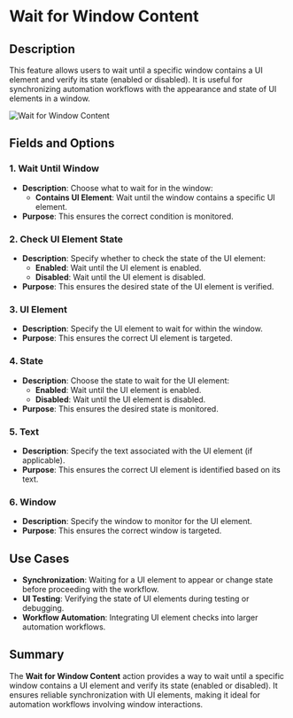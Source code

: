 # Wait for Window Content  

## Description

This feature allows users to wait until a specific window contains a UI element and verify its state (enabled or disabled). It is useful for synchronizing automation workflows with the appearance and state of UI elements in a window.  

![Wait for Window Content](../../assets/ui-automation/wait-for-window-content.png)  

## Fields and Options  

### 1. **Wait Until Window** 

- **Description**: Choose what to wait for in the window:  
  - **Contains UI Element**: Wait until the window contains a specific UI element.  
- **Purpose**: This ensures the correct condition is monitored.  

### 2. **Check UI Element State** 

- **Description**: Specify whether to check the state of the UI element:  
  - **Enabled**: Wait until the UI element is enabled.  
  - **Disabled**: Wait until the UI element is disabled.  
- **Purpose**: This ensures the desired state of the UI element is verified.  

### 3. **UI Element** 

- **Description**: Specify the UI element to wait for within the window.  
- **Purpose**: This ensures the correct UI element is targeted.  

### 4. **State** 

- **Description**: Choose the state to wait for the UI element:  
  - **Enabled**: Wait until the UI element is enabled.  
  - **Disabled**: Wait until the UI element is disabled.  
- **Purpose**: This ensures the desired state is monitored.  

### 5. **Text** 

- **Description**: Specify the text associated with the UI element (if applicable).  
- **Purpose**: This ensures the correct UI element is identified based on its text.  

### 6. **Window** 

- **Description**: Specify the window to monitor for the UI element.  
- **Purpose**: This ensures the correct window is targeted.  

## Use Cases

- **Synchronization**: Waiting for a UI element to appear or change state before proceeding with the workflow.  
- **UI Testing**: Verifying the state of UI elements during testing or debugging.  
- **Workflow Automation**: Integrating UI element checks into larger automation workflows.  

## Summary

The **Wait for Window Content** action provides a way to wait until a specific window contains a UI element and verify its state (enabled or disabled). It ensures reliable synchronization with UI elements, making it ideal for automation workflows involving window interactions.